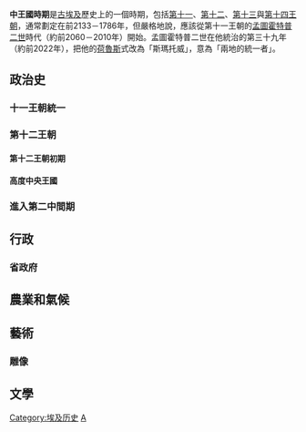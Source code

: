 {{unreferenced|time=2011-12-30}} 
{{Egyptian Dynasty list}}
{{History of egypt}}
'''中王國時期'''是[[古埃及|古埃及]]歷史上的一個時期，包括[[埃及第十一王朝|第十一]]、[[埃及第十二王朝|第十二]]、[[埃及第十三王朝|第十三]]與[[埃及第十四王朝|第十四王朝]]，通常劃定在前2133－1786年，但嚴格地說，應該從第十一王朝的[[孟圖霍特普二世|孟圖霍特普二世]]時代（約前2060－2010年）開始。孟圖霍特普二世在他統治的第三十九年（約前2022年），把他的[[荷魯斯|荷魯斯]]式改為「斯瑪托威」，意為「兩地的統一者」。

== 政治史 ==

=== 十一王朝統一 ===
{{Main|埃及第十一王朝}}

=== 第十二王朝 ===
{{Main|埃及第十二王朝}}

==== 第十二王朝初期 ====

==== 高度中央王國 ====

=== 進入第二中間期 ===

== 行政 ==

=== 省政府 ===

== 農業和氣候 ==

== 藝術 ==

=== 雕像 ===

== 文學 ==
[[Category:埃及历史|Category:埃及历史]]
[[Category:前3千纪建立的国家或政权|A]]